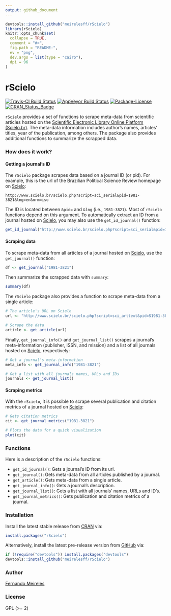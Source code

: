 ```yaml
---
output: github_document
---
```


```r
devtools::install_github("meirelesff/rScielo")
library(rScielo)
knitr::opts_chunk$set(
  collapse = TRUE,
  comment = "#>",
  fig.path = "README-",
  ev = "png", 
  dev.args = list(type = "cairo"),
  dpi = 96
)
```

rScielo
=====

[![Travis-CI Build Status](https://travis-ci.org/meirelesff/rScielo.svg?branch=master)](https://travis-ci.org/meirelesff/rScielo) [![AppVeyor Build Status](https://ci.appveyor.com/api/projects/status/github/meirelesff/rScielo?branch=master&svg=true)](https://ci.appveyor.com/project/meirelesff/rScielo) [![Package-License](https://img.shields.io/badge/license-GPL%20%28%3E=%202%29-brightgreen.svg?style=flat)](http://www.gnu.org/licenses/gpl-2.0.html) [![CRAN_Status_Badge](http://www.r-pkg.org/badges/version/rScielo)](https://cran.r-project.org/package=rScielo)

`rScielo` provides a set of functions to scrape meta-data from scientific articles hosted on the [Scientific Electronic Library Online Platform (Scielo.br)](http://www.scielo.br/). The meta-data information includes author's names, articles' titles, year of the publication, among others. The package also provides additional functions to summarize the scrapped data.


### How does it work?

#### Getting a journal's ID

The `rScielo` package scrapes data based on a journal ID (or pid). For example, this is the url of the Brazilian Political Science Review homepage on [Scielo](http://www.scielo.br/):

```
http://www.scielo.br/scielo.php?script=sci_serial&pid=1981-3821&lng=en&nrm=iso
```

The ID is located between `&pid=` and `&lng` (i.e., `1981-3821`). Most of `rScielo` functions depend on this argument. To automatically extract an ID from a journal hosted on [Scielo](http://www.scielo.br/), you may also use the `get_id_journal()` function:

```r
get_id_journal("http://www.scielo.br/scielo.php?script=sci_serial&pid=1981-3821&lng=en&nrm=iso")

```


#### Scraping data

To scrape meta-data from all articles of a journal hosted on [Scielo](http://www.scielo.br/), use the `get_journal()` function:

```r
df <- get_journal("1981-3821")

```

Then summarize the scrapped data with `summary`:


```r
summary(df)

```


The `rScielo` package also provides a function to scrape meta-data from a single article:


```r
# The article's URL on Scielo
url <- "http://www.scielo.br/scielo.php?script=sci_arttext&pid=S1981-38212016000200201&lng=en&nrm=iso&tlng=en"

# Scrape the data
article <- get_article(url)

```

Finally, `get_journal_info()` and `get_journal_list()` scrapes a journal's meta-information (publisher, ISSN, and mission) and a list of all journals hosted on [Scielo](http://www.scielo.br/), respectively:

```r
# Get a journal's meta-information
meta_info <- get_journal_info("1981-3821")

# Get a list with all journals names, URLs and IDs
journals <- get_journal_list()

```


#### Scraping metrics

With the `rScielo`, it is possible to scrape several publication and citation metrics of a journal hosted on [Scielo](http://www.scielo.br/):

```r
# Gets citation metrics
cit <- get_journal_metrics("1981-3821")

# Plots the data for a quick visualization
plot(cit)

```


### Functions

Here is a description of the `rScielo` functions:

* `get_id_journal()`: Gets a journal's ID from its url.
* `get_journal()`: Gets meta-data from all articles published by a journal.
* `get_article()`: Gets meta-data from a single article.
* `get_journal_info()`: Gets a journal's description.
* `get_journal_list()`: Gets a list with all journals' names, URLs and ID's.
* `get_journal_metrics()`: Gets publication and citation metrics of a journal.


### Installation

Install the latest stable release from [CRAN](http://cran.r-project.org/) via:

```r
install.packages("rScielo")
```


Alternatively, install the latest pre-release version from [GitHub](https://github.com/) via:

```r
if (!require("devtools")) install.packages("devtools")
devtools::install_github("meirelesff/rScielo")
```


### Author

[Fernando Meireles](http://www.fmeireles.com)

### License

GPL (>= 2)

